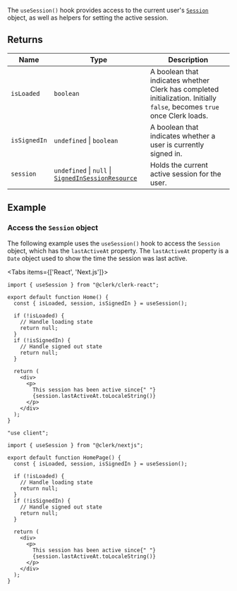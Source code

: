 The `useSession()` hook provides access to the current user's [`Session`](/docs/references/javascript/session) object, as well as helpers for setting the active session.

## Returns

| Name                                 | Type                                                                                                          | Description                                                                                                              |
| ------------------------------------ | ------------------------------------------------------------------------------------------------------------- | ------------------------------------------------------------------------------------------------------------------------ |
| <a id="isloaded"></a> `isLoaded`     | `boolean`                                                                                                     | A boolean that indicates whether Clerk has completed initialization. Initially `false`, becomes `true` once Clerk loads. |
| <a id="issignedin"></a> `isSignedIn` | `undefined` \| `boolean`                                                                                      | A boolean that indicates whether a user is currently signed in.                                                          |
| <a id="session"></a> `session`       | `undefined` \| `null` \| [`SignedInSessionResource`](../../types/type-aliases/signed-in-session-resource.mdx) | Holds the current active session for the user.                                                                           |

## Example

### Access the `Session` object

The following example uses the `useSession()` hook to access the `Session` object, which has the `lastActiveAt` property. The `lastActiveAt` property is a `Date` object used to show the time the session was last active.

<Tabs items={['React', 'Next.js']}>
<Tab>

```tsx {{ filename: 'src/Home.tsx' }}
import { useSession } from "@clerk/clerk-react";

export default function Home() {
  const { isLoaded, session, isSignedIn } = useSession();

  if (!isLoaded) {
    // Handle loading state
    return null;
  }
  if (!isSignedIn) {
    // Handle signed out state
    return null;
  }

  return (
    <div>
      <p>
        This session has been active since{" "}
        {session.lastActiveAt.toLocaleString()}
      </p>
    </div>
  );
}
```

</Tab>
<Tab>

```tsx {{ filename: 'app/page.tsx' }}
"use client";

import { useSession } from "@clerk/nextjs";

export default function HomePage() {
  const { isLoaded, session, isSignedIn } = useSession();

  if (!isLoaded) {
    // Handle loading state
    return null;
  }
  if (!isSignedIn) {
    // Handle signed out state
    return null;
  }

  return (
    <div>
      <p>
        This session has been active since{" "}
        {session.lastActiveAt.toLocaleString()}
      </p>
    </div>
  );
}
```

</Tab>
</Tabs>

